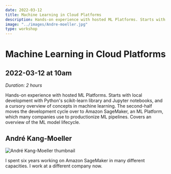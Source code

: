 ```yaml
---
date: 2022-03-12
title: Machine Learning in Cloud Platforms
description: Hands-on experience with hosted ML Platforms. Starts with local development with Python's scikit-learn library and Jupyter notebooks, and a cursory overview of concepts in machine learning.
image: "../images/Andre-moeller.jpg"
type: workshop
---
```


# Machine Learning in Cloud Platforms

## 2022-03-12 at 10am

_Duration: 2 hours_

Hands-on experience with hosted ML Platforms. Starts with local development with Python's scikit-learn library and Jupyter notebooks, and a cursory overview of concepts in machine learning. The second-half moves the development cycle over to Amazon SageMaker, an ML Platform, which many companies use to productionize ML pipelines. Covers an overview of the ML model lifecycle.

## André Kang-Moeller

![André Kang-Moeller thumbnail](../images/Andre-moeller-thumb.jpg)

I spent six years working on Amazon SageMaker in many different capacities. I work at a different company now.

